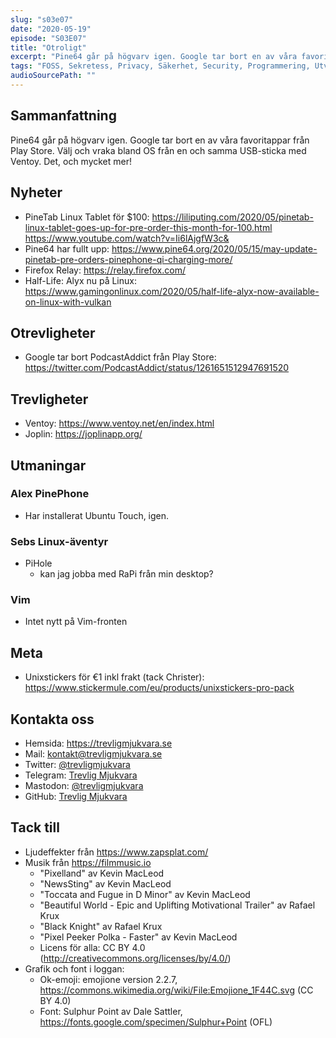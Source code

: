 ```yaml
---
slug: "s03e07"
date: "2020-05-19"
episode: "S03E07"
title: "Otroligt"
excerpt: "Pine64 går på högvarv igen. Google tar bort en av våra favoritappar från Play Store. Välj och vraka bland OS från en och samma USB-sticka med Ventoy. Det, och mycket mer!"
tags: "FOSS, Sekretess, Privacy, Säkerhet, Security, Programmering, Utveckling, RaspberryPi, PinePhone, Technology, Linux, Open Source, git, vim, PineTab, Pine64, Firefox, Half-Life, Alyx, Google, PodcastAddict, Ventoy, Joplin, UBPorts, Ubuntu Touch, PiHole, Unixstickers"
audioSourcePath: ""
---
```


## Sammanfattning
Pine64 går på högvarv igen. Google tar bort en av våra favoritappar från Play Store. Välj och vraka bland OS från en och samma USB-sticka med Ventoy. Det, och mycket mer!

## Nyheter
- PineTab Linux Tablet för $100: https://liliputing.com/2020/05/pinetab-linux-tablet-goes-up-for-pre-order-this-month-for-100.html https://www.youtube.com/watch?v=Ii6lAjgfW3c& 
- Pine64 har fullt upp: https://www.pine64.org/2020/05/15/may-update-pinetab-pre-orders-pinephone-qi-charging-more/
- Firefox Relay: https://relay.firefox.com/
- Half-Life: Alyx nu på Linux: https://www.gamingonlinux.com/2020/05/half-life-alyx-now-available-on-linux-with-vulkan

## Otrevligheter
- Google tar bort PodcastAddict från Play Store: https://twitter.com/PodcastAddict/status/1261651512947691520

## Trevligheter
- Ventoy: https://www.ventoy.net/en/index.html
- Joplin: https://joplinapp.org/

## Utmaningar
### Alex PinePhone
- Har installerat Ubuntu Touch, igen. 

### Sebs Linux-äventyr
- PiHole
  - kan jag jobba med RaPi från min desktop? 

### Vim
- Intet nytt på Vim-fronten

## Meta
- Unixstickers för €1 inkl frakt (tack Christer): https://www.stickermule.com/eu/products/unixstickers-pro-pack

## Kontakta oss

- Hemsida: https://trevligmjukvara.se
- Mail: kontakt@trevligmjukvara.se
- Twitter: [@trevligmjukvara](https://twitter.com/trevligmjukvara)
- Telegram: [Trevlig Mjukvara](https://t.me/trevligmjukvara)
- Mastodon: [@trevligmjukvara](https://mastodon.linuxkompis.se/@trevligmjukvara)
- GitHub: [Trevlig Mjukvara](https://github.com/trevligmjukvara)

## Tack till

- Ljudeffekter från https://www.zapsplat.com/
- Musik från https://filmmusic.io
  - "Pixelland" av Kevin MacLeod
  - "NewsSting" av Kevin MacLeod
  - "Toccata and Fugue in D Minor" av Kevin MacLeod
  - "Beautiful World - Epic and Uplifting Motivational Trailer" av Rafael Krux
  - "Black Knight" av Rafael Krux
  - "Pixel Peeker Polka - Faster" av Kevin MacLeod
  - Licens för alla: CC BY 4.0 (http://creativecommons.org/licenses/by/4.0/)
- Grafik och font i loggan:
  - Ok-emoji: emojione version 2.2.7, https://commons.wikimedia.org/wiki/File:Emojione_1F44C.svg (CC BY 4.0)
  - Font: Sulphur Point av Dale Sattler, https://fonts.google.com/specimen/Sulphur+Point (OFL)
